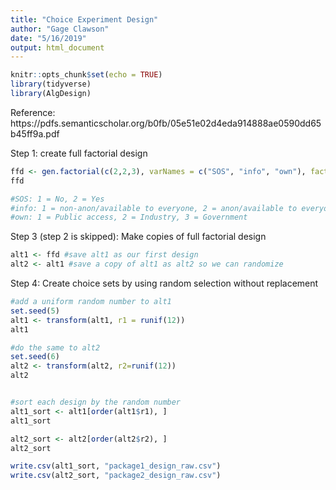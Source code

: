 ```yaml
---
title: "Choice Experiment Design"
author: "Gage Clawson"
date: "5/16/2019"
output: html_document
---
```


```r
knitr::opts_chunk$set(echo = TRUE)
library(tidyverse)
library(AlgDesign)
```

Reference: https://pdfs.semanticscholar.org/b0fb/05e51e02d4eda914888ae0590dd65b45ff9a.pdf

Step 1: create full factorial design
```r
ffd <- gen.factorial(c(2,2,3), varNames = c("SOS", "info", "own"), factors = "all") # construct a full factorial design which has two 2 level attributes and one 3 level attribute. factors = "all" indicates that all arguments are factors
ffd

#SOS: 1 = No, 2 = Yes
#info: 1 = non-anon/available to everyone, 2 = anon/available to everyone
#own: 1 = Public access, 2 = Industry, 3 = Government
```
Step 3 (step 2 is skipped): Make copies of full factorial design
```r
alt1 <- ffd #save alt1 as our first design
alt2 <- alt1 #save a copy of alt1 as alt2 so we can randomize
```

Step 4: Create choice sets by using random selection without replacement
```r
#add a uniform random number to alt1 
set.seed(5)
alt1 <- transform(alt1, r1 = runif(12))
alt1

#do the same to alt2
set.seed(6)
alt2 <- transform(alt2, r2=runif(12))
alt2


#sort each design by the random number
alt1_sort <- alt1[order(alt1$r1), ]
alt1_sort

alt2_sort <- alt2[order(alt2$r2), ]
alt2_sort

write.csv(alt1_sort, "package1_design_raw.csv")
write.csv(alt2_sort, "package2_design_raw.csv")

```




